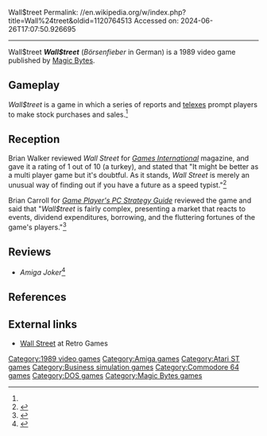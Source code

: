 Wall$treet
Permalink: //en.wikipedia.org/w/index.php?title=Wall%24treet&oldid=1120764513
Accessed on: 2024-06-26T17:07:50.926695



------
Wall$treet
{{Short description|1989 video game}}
{{Infobox video game
| publisher = [[Magic Bytes]]
| developer = Holger Krause
| series = 
| platforms = 
| genre = 
| released = 1989
|image = Wall$treet cover.jpg
|caption = 
|alt = 
}}
'''''Wall$treet''''' (''Börsenfieber'' in German) is a 1989 video game published by [[Magic Bytes]].

==Gameplay==
''Wall$treet'' is a game in which a series of reports and [[telex]]es prompt players to make stock purchases and sales.<ref name="gi16"/>

==Reception==
{{Video game reviews
| title = 
| subtitle = 
<!-- Formatting -->
| state = <!-- blank/collapsed/collapsed/expanded -->
| align = <!-- left/right/none/inherit -->
<!-- Aggregators -->
| MC = 
<!-- Reviewers -->
| ASM = {{Rating|10|12}}<ref>{{Cite web|url=https://archive.org/details/Aktueller_Software_Markt_-_Ausgabe_1989.01/page/n63/mode/2up|title = Aktueller Software Markt - Ausgabe 1989/01}}</ref>
<!-- Custom aggregators; limit is set to 10 -->
| agg1 = 
| agg1Score = 
| agg2 = 
| agg2Score = 
<!-- Custom Reviewers; limit is set to 10 -->
| rev1 = 
| rev1Score = 
| rev2 = 
| rev2Score = 
<!-- Awards; no limit -->
| award1Pub = 
| award1 = 
| award2Pub = 
| award2 = 
}}

Brian Walker reviewed ''Wall Street'' for ''[[Games International]]'' magazine, and gave it a rating of 1 out of 10 (a turkey), and stated that "It might be better as a multi player game but it's doubtful. As it stands, ''Wall Street'' is merely an unusual way of finding out if you have a future as a speed typist."<ref name="gi16">{{cite journal | last = Walker |first = Brian | title =Stock Watch | journal = [[Games International]] | issue = 16 | pages =19 |date=July 1990}}</ref>

Brian Carroll for ''[[Game Player's PC Strategy Guide]]'' reviewed the game and said that "''Wall$treet'' is fairly complex, presenting a market that reacts to events, dividend expenditures, borrowing, and the fluttering fortunes of the game's players."<ref>{{Cite web|url=https://archive.org/details/game-players-pc-strategy-guide-volume-4-number-3-may-june-1991/page/68/mode/2up|title = Game Players PC Strategy Guide Volume 4 Number 3 ( May June 1991)}}</ref>

==Reviews==
*''Amiga Joker''<ref>{{Cite web|url=https://archive.org/details/Amiga_Joker_1990-03_Joker_Verlag_DE/page/n59/mode/2up|title=Amiga Joker 1990/3|date=March 1990}}</ref>

==References==
{{reflist}}

==External links==
*[https://www.retrogames.co.uk/053028/Commodore/Wall-Street-by-Magic-Bytes-Nr-MINT Wall Street] at Retro Games

[[Category:1989 video games]]
[[Category:Amiga games]]
[[Category:Atari ST games]]
[[Category:Business simulation games]]
[[Category:Commodore 64 games]]
[[Category:DOS games]]
[[Category:Magic Bytes games]]